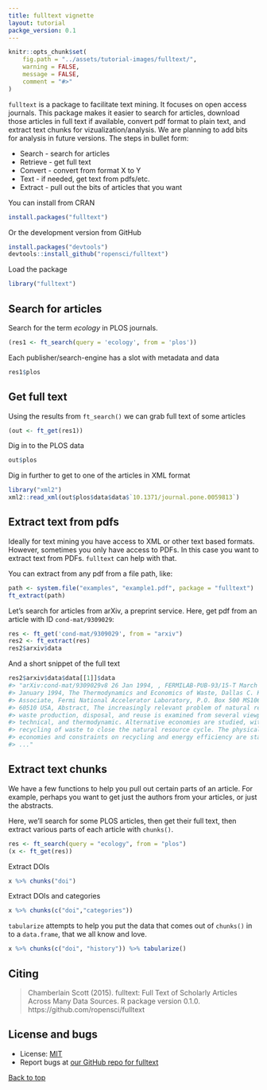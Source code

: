 ```yaml
---
title: fulltext vignette
layout: tutorial
packge_version: 0.1
---
```



```r
knitr::opts_chunk$set(
	fig.path = "../assets/tutorial-images/fulltext/",
	warning = FALSE,
	message = FALSE,
	comment = "#>"
)
```

`fulltext` is a package to facilitate text mining. It focuses on open access journals. This package makes it easier to search for articles, download those articles in full text if available, convert pdf format to plain text, and extract text chunks for vizualization/analysis. We are planning to add bits for analysis in future versions. The steps in bullet form:

* Search - search for articles
* Retrieve - get full text
* Convert - convert from format X to Y
* Text - if needed, get text from pdfs/etc.
* Extract - pull out the bits of articles that you want

<section id="installation">

You can install from CRAN

```r
install.packages("fulltext")
```

Or the development version from GitHub

```r
install.packages("devtools")
devtools::install_github("ropensci/fulltext")
```

Load the package

```r
library("fulltext")
```


<section id="usage">

## Search for articles

Search for the term _ecology_ in PLOS journals.

```r
(res1 <- ft_search(query = 'ecology', from = 'plos'))
```

Each publisher/search-engine has a slot with metadata and data

```r
res1$plos
```

## Get full text

Using the results from `ft_search()` we can grab full text of some articles

```r
(out <- ft_get(res1))
```

Dig in to the PLOS data

```r
out$plos
```

Dig in further to get to one of the articles in XML format

```r
library("xml2")
xml2::read_xml(out$plos$data$data$`10.1371/journal.pone.0059813`)
```

## Extract text from pdfs

Ideally for text mining you have access to XML or other text based formats. However, sometimes you only have access to PDFs. In this case you want to extract text from PDFs. `fulltext` can help with that.

You can extract from any pdf from a file path, like:

```r
path <- system.file("examples", "example1.pdf", package = "fulltext")
ft_extract(path)
```

Let's search for articles from arXiv, a preprint service. Here, get pdf from an article with ID `cond-mat/9309029`:

```r
res <- ft_get('cond-mat/9309029', from = "arxiv")
res2 <- ft_extract(res)
res2$arxiv$data
```

And a short snippet of the full text

```r
res2$arxiv$data$data[[1]]$data
#> "arXiv:cond-mat/9309029v8 26 Jan 1994, , FERMILAB-PUB-93/15-T March 1993, Revised:
#> January 1994, The Thermodynamics and Economics of Waste, Dallas C. Kennedy, Research
#> Associate, Fermi National Accelerator Laboratory, P.O. Box 500 MS106, Batavia, Illinois
#> 60510 USA, Abstract, The increasingly relevant problem of natural resource use and
#> waste production, disposal, and reuse is examined from several viewpoints: economic,
#> technical, and thermodynamic. Alternative economies are studied, with emphasis on
#> recycling of waste to close the natural resource cycle. The physical nature of human
#> economies and constraints on recycling and energy efficiency are stated in terms
#> ..."
```

## Extract text chunks

We have a few functions to help you pull out certain parts of an article. For example, perhaps you want to get just the authors from your articles, or just the abstracts.

Here, we'll search for some PLOS articles, then get their full text, then extract various parts of each article with `chunks()`.

```r
res <- ft_search(query = "ecology", from = "plos")
(x <- ft_get(res))
```

Extract DOIs

```r
x %>% chunks("doi")
```

Extract DOIs and categories

```r
x %>% chunks(c("doi","categories"))
```

`tabularize` attempts to help you put the data that comes out of `chunks()` in to a `data.frame`, that we all know and love.

```r
x %>% chunks(c("doi", "history")) %>% tabularize()
```



<section id="citing">

## Citing

> Chamberlain Scott (2015). fulltext: Full Text of Scholarly Articles Across Many Data Sources. R package version 0.1.0. https://github.com/ropensci/fulltext



<section id="license_bugs">

## License and bugs

* License: [MIT](http://opensource.org/licenses/MIT)
* Report bugs at [our GitHub repo for fulltext](https://github.com/ropensci/fulltext/issues?state=open)


[Back to top](#top)
